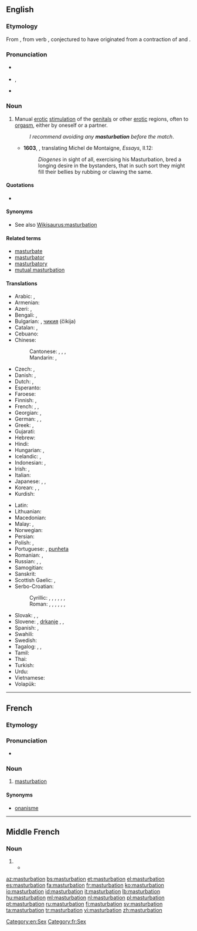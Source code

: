 {{also|Masturbation}}
==English==
{{wikipedia}}

===Etymology===
From {{etyl|frm|en}} {{term|masturbation|lang=frm}}, from {{etyl|la|en}} verb {{term|masturbor|lang=la}}, conjectured to have originated from a contraction of {{term|manus||hand|lang=la}} and {{term/t|la|turbō||disturb, throw into confusion}}.

===Pronunciation===
* {{a|UK}} {{IPA|/ˌmæstəˈbeɪʃ(ə)n/}}
* {{a|US}} {{enPR|măs'tərbāʹshən}}, {{IPA|/ˌmæstɚˈbeɪʃən/}}
* {{rhymes|eɪʃən}}

===Noun===
{{en-noun|-|s}}

# Manual [[erotic]] [[stimulation]] of the [[genital]]s or other [[erotic]] regions, often to [[orgasm]], either by oneself or a partner.
#: ''I recommend avoiding any '''masturbation''' before the match''.
#* '''1603''', {{w|John Florio}}, translating Michel de Montaigne, ''Essays'', II.12:
#*: ''Diogenes'' in sight of all, exercising his Masturbation, bred a longing desire in the bystanders, that in such sort they might fill their bellies by rubbing or clawing the same.

====Quotations====
* {{seeCites}}

====Synonyms====
* See also [[Wikisaurus:masturbation]]

====Related terms====
* [[masturbate]]
* [[masturbator]]
* [[masturbatory]]
* [[mutual masturbation]]

====Translations====
{{trans-top|manual erotic stimulation of the genitals}}
* Arabic: {{t|ar|عادة سرية|f|tr=ʿāda siríyya|sc=Arab}}, {{qualifier|male}} {{t|ar|استمناء|m|tr=istimnāʾ|sc=Arab}}
* Armenian: {{t|hy|մաստուրբացիա|tr=masturbac’ia}}
* Azeri: {{t|az|kəfləmə}}, {{t|az|onanizm}}
* Bengali: {{t|bn|হস্তমৈথুন|tr=hôstômoithun|sc=Beng}}, {{t|bn|হাত মারা|tr=hat mara|sc=Beng}}
* Bulgarian: {{t|bg|мастурбация|f|tr=masturbácija|sc=Cyrl}}, [[чикия]] (čikija) {{f}} {{qualifier|slang}}
* Catalan: {{t|ca|masturbació|f}}, {{t|ca|palla|f}} {{qualifier|slang}}
* Cebuano: {{t|ceb|paglusi}}
* Chinese:
*: Cantonese: {{t|yue|自慰|tr=zi6 wai3|sc=Hant}}, {{yue-yue-j|手淫|sau2 jam4}}, {{qualifier|male|vulgar}} {{yue-tsj|打飛機|打飞机|daa2 fei1 gei1}}, {{qualifier|female|vulgar}} {{yue-tsj|打潛艇|打潜艇|daa2 cim4 teng5}}
*: Mandarin: {{zh-zh-p|手淫|shǒuyín}}, {{t|cmn|性自慰|tr=xìngzìwèi|sc=Hani}}
* Czech: {{t+|cs|masturbace|f}}, {{t+|cs|onanie|f}}
* Danish: {{t|da|masturbation|c}}, {{t|da|onani|c}}
* Dutch: {{t|nl|zelfbevrediging|f}}, {{t+|nl|masturbatie|f}}
* Esperanto: {{t|eo|masturbado}}
* Faroese: {{t|fo|sjálvsnøktan|f}}
* Finnish: {{t|fi|masturbaatio}}, {{t+|fi|itsetyydytys}}
* French: {{t+|fr|masturbation|f}}, {{t+|fr|onanisme|m}}, {{t+|fr|branlette|f}} {{qualifier|slang}}
* Georgian: {{t+|ka|მასტურბაცია|tr=masturbac’ia|sc=Geor}}, {{t|ka|ნძრევა|sc=Geor}}
* German: {{t+|de|Masturbation|f}}, {{t+|de|Onanie|f}}, {{t+|de|Selbstbefriedigung|f}}
* Greek: {{t+|el|αυνανισμός}}, {{qualifier|slang}} {{t+|el|μαλακία}}
* Gujarati: {{t|gu|હસ્તમૈથુન|sc=Gujr}}
* Hebrew: {{t+|he|אוננות|f|tr=onanút|sc=Hebr}}
* Hindi: {{t|hi|हस्तमैथुन|m|tr=hastmaithun}}
* Hungarian: {{t+|hu|önkielégítés}}, {{t+|hu|maszturbáció}}
* Icelandic: {{t+|is|sjálfsfróun|f}}, {{t|is|rúnk|n}}
* Indonesian: {{t|id|onani}}, {{t|id|masturbasi}}
* Irish: {{t|ga|glacaireacht|f}}, {{t|ga|lámhchartadh|m}}
* Italian: {{t+|it|masturbazione|f}}
* Japanese: {{t|ja|マスターベーション|tr=masutābēshon}}, {{t|ja|オナニー|tr=onanī}}, {{t|ja|自慰|tr=jii}}
* Korean: {{t+|ko|마스터베이션|tr=maseuteobeisyeon}}, {{t+|ko|자위|tr=jawi}}, {{t+|ko|딸딸이|tr=ddalddali}}
* Kurdish: {{t|ku|destperkî|f}}
{{trans-mid}}
* Latin: {{t|la|masturbatio|f}}
* Lithuanian: {{t|lt|masturbacija|f}}
* Macedonian: {{t|mk|мастурбација|f|tr=masturbacija}}
* Malay: {{t|ms|pelancapan}}, {{t|ms|masturbasi}}
* Norwegian: {{t|no|onanering}}
* Persian: {{t+|fa|جلق|tr=jalq|sc=fa-Arab}}
* Polish: {{t+|pl|masturbacja|f}}, {{t+|pl|onanizm|m}}
* Portuguese: {{t|pt|masturbação}}, [[punheta]] {{qualifier|slang}}
* Romanian: {{t+|ro|masturbație|f}}, {{t+|ro|masturbare|f}}
* Russian: {{t+|ru|мастурбация|f|tr=masturbácija|sc=Cyrl}}, {{t+|ru|онанизм|m|tr=onanízm|sc=Cyrl}}, {{t+|ru|рукоблудие|n|tr=rukoblúdije|sc=Cyrl}}
* Samogitian: {{t|sgs|mastorbacėjė|f}}
* Sanskrit: {{t|sa|हस्तमैथुन|m|tr=hastamaithuna}}
* Scottish Gaelic: {{t|gd|brodadh|m}}, {{t|gd|fèin-bhrodadh|m}}
* Serbo-Croatian:
*: Cyrillic: {{t|sh|самозадовољавање|n|sc=Cyrl}}, {{t|sh|мастурбација|f|sc=Cyrl}}, {{t|sh|рукоблуд|m|sc=Cyrl}}, {{t|sh|мануступрација|f|sc=Cyrl}}, {{t|sh|самоблуд|m|sc=Cyrl}}, {{t|sh|онанија|f|sc=Cyrl}}, {{qualifier|vulgar}} {{t|sh|дркање|n|sc=Cyrl}}
*: Roman: {{t|sh|samozadovoljavanje|n}}, {{t|sh|masturbacija|f}}, {{t|sh|rukoblud|m}}, {{t|sh|manustupracija|f}}, {{t|sh|samoblud|m}}, {{t|sh|onanija|f}}, {{t|sh|drkanje|n}}
* Slovak: {{t|sk|ukájanie|n}}, {{t|sk|onania|f}}, {{t|sk|masturbácia|f}}
* Slovene: {{t|sl|samozadovoljevanje}}, [[drkanje]] {{qualifier|vulgar}}, {{qualifier|medical}} {{t|sl|masturbácija}}, {{t|sl|masturbiranje|n}}
* Spanish: {{t+|es|masturbación|f}}, {{t+|es|paja|f}} {{qualifier|slang}}
* Swahili: {{t+|sw|punyeto}}
* Swedish: {{t+|sv|onani}}
* Tagalog: {{t|tl|masturbasyon}}, {{t|tl|pagsalsal}}, {{t|tl|jakol}}
* Tamil: {{t|ta|சுய இன்பம்}}
* Thai: {{t|th|การช่วยตัวเอง|tr=gaan chûaydtuaeng|sc=Thai}}
* Turkish: {{t+|tr|mastürbasyon}}
* Urdu: {{t|ur|جلق|m|tr=jalaq}}
* Vietnamese: {{t+|vi|thủ dâm|alt=sự thủ dâm}}
* Volapük: {{t|vo|masturbat}}
{{trans-bottom}}

[[Category:en:Sex]]

----

==French==
{{wikipedia|lang=fr}}

===Etymology===
{{suffix|masturber|ation|lang=fr}}

===Pronunciation===
* {{IPA|/mastyʁbasjɔ̃/|lang=fr}}

===Noun===
{{fr-noun|f}}

# [[#English|masturbation]]

====Synonyms====
* [[onanisme]]

[[Category:fr:Sex]]

----

==Middle French==

===Noun===
{{head|frm|noun|g=f|plural not attested}}

# {{l|en|masturbation}}
#* {{quote-book|passage=La premiere façon est parmy nous abominable, la nature reclamant en apparence contre cette deception de nerfs, appellée '''masturbation'''.|page=114|URL=http://books.google.fr/books?id=He9IAAAAcAAJ&pg=PA114&lpg=PA114&dq=masturbation&source=bl&ots=zdf4Dp7OP0&sig=bbpfHN9Ty0UTXXbNIoT7-5T9q58&hl=fr&sa=X&ei=lnxDUNyKMOaj0QXWrIDIDw&ved=0CDwQ6AEwAQ#v=onepage&q=masturbation&f=false|author=François de La Mothe Le Vaye|title=Quatre Dialogues Faits A L'Imitation Des Anciens|year=1506}}

[[az:masturbation]]
[[bs:masturbation]]
[[et:masturbation]]
[[el:masturbation]]
[[es:masturbation]]
[[fa:masturbation]]
[[fr:masturbation]]
[[ko:masturbation]]
[[io:masturbation]]
[[id:masturbation]]
[[it:masturbation]]
[[lb:masturbation]]
[[hu:masturbation]]
[[ml:masturbation]]
[[nl:masturbation]]
[[pl:masturbation]]
[[pt:masturbation]]
[[ru:masturbation]]
[[fi:masturbation]]
[[sv:masturbation]]
[[ta:masturbation]]
[[tr:masturbation]]
[[vi:masturbation]]
[[zh:masturbation]]